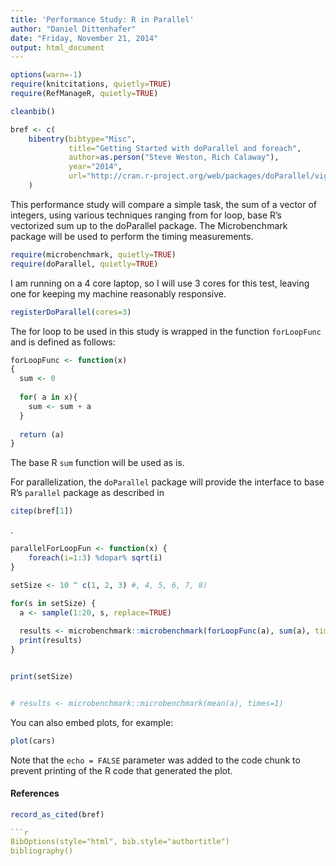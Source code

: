 ```yaml
---
title: 'Performance Study: R in Parallel'
author: "Daniel Dittenhafer"
date: "Friday, November 21, 2014"
output: html_document
---
```

```r
options(warn=-1)
require(knitcitations, quietly=TRUE)
require(RefManageR, quietly=TRUE)

cleanbib()

bref <- c(
    bibentry(bibtype="Misc", 
             title="Getting Started with doParallel and foreach", 
             author=as.person("Steve Weston, Rich Calaway"),
             year="2014",
             url="http://cran.r-project.org/web/packages/doParallel/vignettes/gettingstartedParallel.pdf")
    )

```

This performance study will compare a simple task, the sum of a vector of integers, using various techniques ranging from for loop, base R's vectorized sum up to the doParallel package. The Microbenchmark package will be used to perform the timing measurements.

```r
require(microbenchmark, quietly=TRUE)
require(doParallel, quietly=TRUE)
```

I am running on a 4 core laptop, so I will use 3 cores for this test, leaving one for keeping my machine reasonably responsive. 

```r
registerDoParallel(cores=3) 
```

The for loop to be used in this study is wrapped in the function `forLoopFunc` and is defined as follows:

```r
forLoopFunc <- function(x)
{
  sum <- 0
  
  for( a in x){
    sum <- sum + a
  }
  
  return (a)
}
```

The base R `sum` function will be used as is.

For parallelization, the `doParallel` package will provide the interface to base R's `parallel` package as described in 
```r
citep(bref[1]) 
```
.

```r
parallelForLoopFun <- function(x) {
    foreach(i=1:3) %dopar% sqrt(i)
}


```

```r
setSize <- 10 ^ c(1, 2, 3) #, 4, 5, 6, 7, 8)

for(s in setSize) {
  a <- sample(1:20, s, replace=TRUE)
  
  results <- microbenchmark::microbenchmark(forLoopFunc(a), sum(a), times=5, unit="ms")
  print(results)
}


print(setSize)


# results <- microbenchmark::microbenchmark(mean(a), times=1)

```
You can also embed plots, for example:

```r
plot(cars)
```

Note that the `echo = FALSE` parameter was added to the code chunk to prevent printing of the R code that generated the plot.

#### References ####
```r


record_as_cited(bref)

```r
BibOptions(style="html", bib.style="authortitle")
bibliography()
```